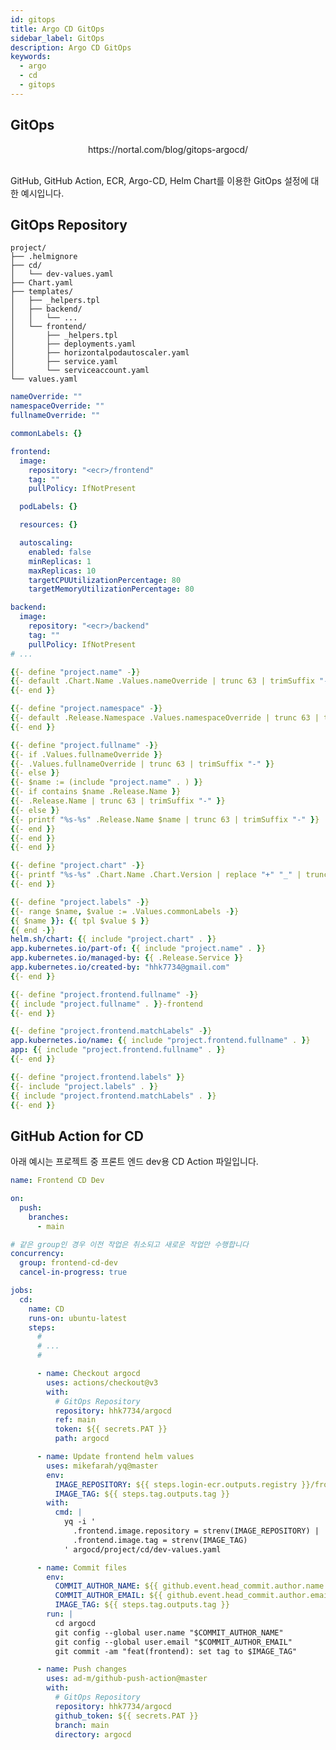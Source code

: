 ```yaml
---
id: gitops
title: Argo CD GitOps
sidebar_label: GitOps
description: Argo CD GitOps
keywords:
  - argo
  - cd
  - gitops
---
```



## GitOps

<center>
  <Image
    img={require("@site/static/img/mlops/mlops/event/argo-cd/argo-cd-gitops.png")}
    width={600}
  />
</center>
<center>https://nortal.com/blog/gitops-argocd/</center>
<br />

GitHub, GitHub Action, ECR, Argo-CD, Helm Chart를 이용한 GitOps 설정에 대한 예시입니다.

## GitOps Repository

```shell
project/
├── .helmignore
├── cd/
│   └── dev-values.yaml
├── Chart.yaml
├── templates/
│   ├── _helpers.tpl
│   ├── backend/
│   │   └── ...
│   └── frontend/
│       ├── _helpers.tpl
│       ├── deployments.yaml
│       ├── horizontalpodautoscaler.yaml
│       ├── service.yaml
│       └── serviceaccount.yaml
└── values.yaml
```

```yaml title="project/values.yaml"
nameOverride: ""
namespaceOverride: ""
fullnameOverride: ""

commonLabels: {}

frontend:
  image:
    repository: "<ecr>/frontend"
    tag: ""
    pullPolicy: IfNotPresent

  podLabels: {}

  resources: {}

  autoscaling:
    enabled: false
    minReplicas: 1
    maxReplicas: 10
    targetCPUUtilizationPercentage: 80
    targetMemoryUtilizationPercentage: 80

backend:
  image:
    repository: "<ecr>/backend"
    tag: ""
    pullPolicy: IfNotPresent
# ...
```

```yaml title= "project/templates/_helpers.tpl
{{- define "project.name" -}}
{{- default .Chart.Name .Values.nameOverride | trunc 63 | trimSuffix "-" }}
{{- end }}

{{- define "project.namespace" -}}
{{- default .Release.Namespace .Values.namespaceOverride | trunc 63 | trimSuffix "-" }}
{{- end }}

{{- define "project.fullname" -}}
{{- if .Values.fullnameOverride }}
{{- .Values.fullnameOverride | trunc 63 | trimSuffix "-" }}
{{- else }}
{{- $name := (include "project.name" . ) }}
{{- if contains $name .Release.Name }}
{{- .Release.Name | trunc 63 | trimSuffix "-" }}
{{- else }}
{{- printf "%s-%s" .Release.Name $name | trunc 63 | trimSuffix "-" }}
{{- end }}
{{- end }}
{{- end }}

{{- define "project.chart" -}}
{{- printf "%s-%s" .Chart.Name .Chart.Version | replace "+" "_" | trunc 63 | trimSuffix "-" }}
{{- end }}

{{- define "project.labels" -}}
{{- range $name, $value := .Values.commonLabels -}}
{{ $name }}: {{ tpl $value $ }}
{{ end -}}
helm.sh/chart: {{ include "project.chart" . }}
app.kubernetes.io/part-of: {{ include "project.name" . }}
app.kubernetes.io/managed-by: {{ .Release.Service }}
app.kubernetes.io/created-by: "hhk7734@gmail.com"
{{- end }}
```

```yaml title="project/templates/frontend/_helpers.tpl"
{{- define "project.frontend.fullname" -}}
{{ include "project.fullname" . }}-frontend
{{- end }}

{{- define "project.frontend.matchLabels" -}}
app.kubernetes.io/name: {{ include "project.frontend.fullname" . }}
app: {{ include "project.frontend.fullname" . }}
{{- end }}

{{- define "project.frontend.labels" }}
{{- include "project.labels" . }}
{{ include "project.frontend.matchLabels" . }}
{{- end }}
```

## GitHub Action for CD

아래 예시는 프로젝트 중 프론트 엔드 dev용 CD Action 파일입니다.

```yaml
name: Frontend CD Dev

on:
  push:
    branches:
      - main

# 같은 group인 경우 이전 작업은 취소되고 새로운 작업만 수행합니다
concurrency:
  group: frontend-cd-dev
  cancel-in-progress: true

jobs:
  cd:
    name: CD
    runs-on: ubuntu-latest
    steps:
      #
      # ...
      #

      - name: Checkout argocd
        uses: actions/checkout@v3
        with:
          # GitOps Repository
          repository: hhk7734/argocd
          ref: main
          token: ${{ secrets.PAT }}
          path: argocd

      - name: Update frontend helm values
        uses: mikefarah/yq@master
        env:
          IMAGE_REPOSITORY: ${{ steps.login-ecr.outputs.registry }}/frontend
          IMAGE_TAG: ${{ steps.tag.outputs.tag }}
        with:
          cmd: |
            yq -i '
              .frontend.image.repository = strenv(IMAGE_REPOSITORY) |
              .frontend.image.tag = strenv(IMAGE_TAG)
            ' argocd/project/cd/dev-values.yaml

      - name: Commit files
        env:
          COMMIT_AUTHOR_NAME: ${{ github.event.head_commit.author.name }}
          COMMIT_AUTHOR_EMAIL: ${{ github.event.head_commit.author.email }}
          IMAGE_TAG: ${{ steps.tag.outputs.tag }}
        run: |
          cd argocd
          git config --global user.name "$COMMIT_AUTHOR_NAME"
          git config --global user.email "$COMMIT_AUTHOR_EMAIL"
          git commit -am "feat(frontend): set tag to $IMAGE_TAG"

      - name: Push changes
        uses: ad-m/github-push-action@master
        with:
          # GitOps Repository
          repository: hhk7734/argocd
          github_token: ${{ secrets.PAT }}
          branch: main
          directory: argocd
```
